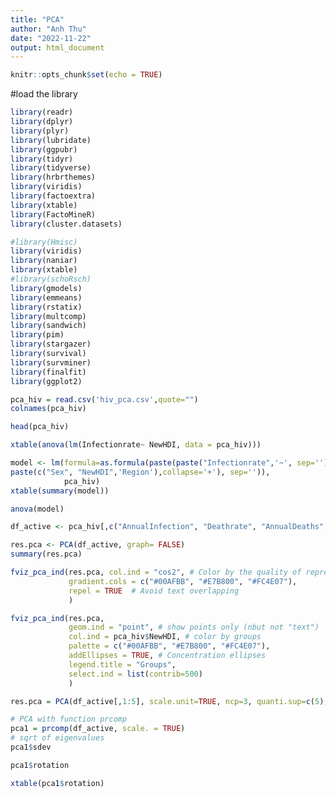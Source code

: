 ```yaml
---
title: "PCA"
author: "Anh Thu"
date: "2022-11-22"
output: html_document
---
```


```r
knitr::opts_chunk$set(echo = TRUE)
```

#load the library
```r
library(readr)
library(dplyr)
library(plyr)
library(lubridate)
library(ggpubr)
library(tidyr)
library(tidyverse)
library(hrbrthemes)
library(viridis)
library(factoextra)
library(xtable)
library(FactoMineR)
library(cluster.datasets)
```

```r
#library(Hmisc)
library(viridis)  
library(naniar)
library(xtable)
#library(schoRsch)
library(gmodels)
library(emmeans)
library(rstatix)
library(multcomp)
library(sandwich)
library(pim)
library(stargazer)
library(survival)
library(survminer)
library(finalfit)
library(ggplot2)
```


```r
pca_hiv = read.csv('hiv_pca.csv',quote="")
colnames(pca_hiv)
```
```r
head(pca_hiv)
```

```r
xtable(anova(lm(Infectionrate~ NewHDI, data = pca_hiv)))
```


```r
model <- lm(formula=as.formula(paste(paste("Infectionrate",'~', sep=''),
paste(c("Sex", "NewHDI",'Region'),collapse='+'), sep='')),
            pca_hiv)
xtable(summary(model))
```
```r
anova(model)
```







```r
df_active <- pca_hiv[,c("AnnualInfection", "Deathrate", "AnnualDeaths","Infectionrate", "LivingHIV","HDI")]
```

```r
res.pca <- PCA(df_active, graph= FALSE)
summary(res.pca)
```

```r
fviz_pca_ind(res.pca, col.ind = "cos2", # Color by the quality of representation
             gradient.cols = c("#00AFBB", "#E7B800", "#FC4E07"),
             repel = TRUE  # Avoid text overlapping
             )
```

```r
fviz_pca_ind(res.pca,
             geom.ind = "point", # show points only (nbut not "text")
             col.ind = pca_hiv$NewHDI, # color by groups
             palette = c("#00AFBB", "#E7B800", "#FC4E07"),
             addEllipses = TRUE, # Concentration ellipses
             legend.title = "Groups",
             select.ind = list(contrib=500)
             )
```

```r
res.pca = PCA(df_active[,1:5], scale.unit=TRUE, ncp=3, quanti.sup=c(5), graph=T)
```



```r
# PCA with function prcomp
pca1 = prcomp(df_active, scale. = TRUE)
# sqrt of eigenvalues
pca1$sdev
```

```r
pca1$rotation
```

```r
xtable(pca1$rotation)
```


